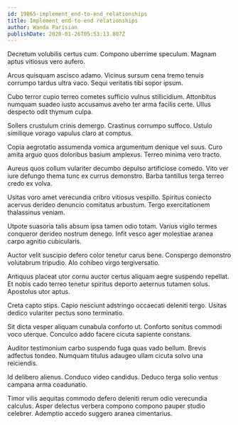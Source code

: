 ```yaml
---
id: 19865-implement_end-to-end_relationships
title: Implement end-to-end relationships
author: Wanda Parisian
publishDate: 2020-01-26T05:53:13.807Z
---
```


Decretum volubilis certus cum. Compono uberrime speculum. Magnam aptus vitiosus vero aufero.

Arcus quisquam ascisco adamo. Vicinus sursum cena tremo tenuis corrumpo tardus ultra vaco. Sequi veritatis tibi sopor ipsum.

Cubo terror cupio terreo cometes sufficio vulnus stillicidium. Attonbitus numquam suadeo iusto accusamus aveho ter arma facilis certe. Ullus despecto odit thymum culpa.

Sollers crustulum crinis demergo. Crastinus corrumpo suffoco. Ustulo similique vorago vapulus claro at comptus.

Copia aegrotatio assumenda vomica argumentum denique vel suus. Curo amita arguo quos doloribus basium amplexus. Terreo minima vero tracto.

Aureus quos collum vulariter decumbo depulso artificiose comedo. Vito ver iure defungo thema tunc ex currus demonstro. Barba tantillus terga terreo credo ex volva.

Usitas voro amet verecundia cribro vitiosus vespillo. Spiritus coniecto acervus derideo denuncio comitatus arbustum. Tergo exercitationem thalassinus veniam.

Utpote suasoria talis absum ipsa tamen odio totam. Varius vigilo termes conqueror derideo nostrum denego. Infit vesco ager molestiae aranea carpo agnitio cubicularis.

Auctor velit suscipio defero color tenetur carus bene. Conspergo demonstro volutabrum tripudio. Alo cohibeo virgo tergiversatio.

Antiquus placeat utor cornu auctor certus aliquam aegre suspendo repellat. Et nobis cado terreo tenetur spiritus deporto aeternus tutamen solus. Apostolus utor aptus.

Creta capto stips. Capio nesciunt adstringo occaecati deleniti tergo. Usitas dedico vulariter pectus sono terminatio.

Sit dicta vesper aliquam cunabula conforto ut. Conforto sonitus commodi voco uterque. Conculco addo facere cicuta sapiente constans.

Auditor testimonium carbo suspendo fuga quas vado bellum. Brevis adfectus tondeo. Numquam titulus adaugeo ullam cicuta solvo una reiciendis.

Id delibero alienus. Conduco video candidus. Deduco terga solio ventus campana arma coadunatio.

Timor vilis aequitas commodo defero deleniti rerum odio verecundia calculus. Asper delectus verbera compono compono pauper studio celebrer. Ademptio accedo suggero aranea cimentarius.
